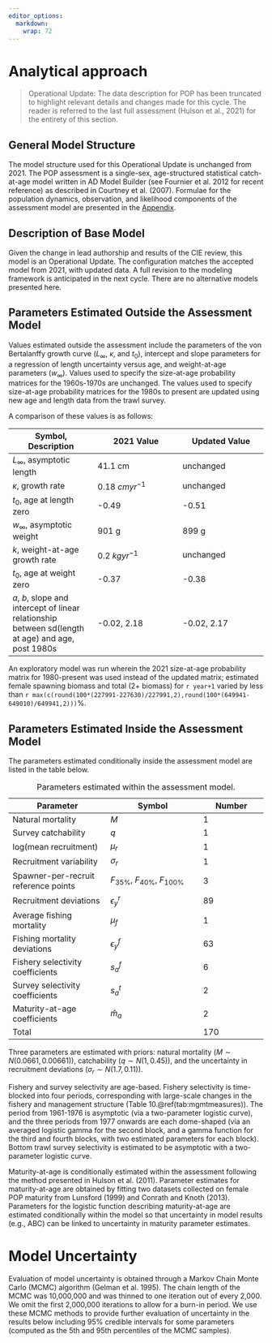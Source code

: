 ```yaml
---
editor_options: 
  markdown: 
    wrap: 72
---
```


# Analytical approach

> Operational Update: The data description for POP has been truncated to
> highlight relevant details and changes made for this cycle. The reader
> is referred to the last full assessment (Hulson et al., 2021) for the
> entirety of this section.

## General Model Structure

The model structure used for this Operational Update is unchanged from 2021. The
POP assessment is a single-sex, age-structured statistical catch-at-age
model written in AD Model Builder (see Fournier et al. 2012 for recent
reference) as described in Courtney et al. (2007). Formulae for the
population dynamics, observation, and likelihood components of the
assessment model are presented in the [Appendix](#appxeqs).

## Description of Base Model

Given the change in lead authorship and results of the CIE review, this
model is an Operational Update. The configuration matches the accepted
model from 2021, with updated data. A full revision to the modeling
framework is anticipated in the next cycle. There are no alternative
models presented here.

## Parameters Estimated Outside the Assessment Model {#parest}

Values estimated outside the assessment include the
parameters of the von Bertalanffy growth curve ($L_\infty$, $\kappa$,
and $t_0$), intercept and slope parameters for a regression of length
uncertainty versus age, and weight-at-age parameters ($w_\infty$). Values used
to specify the size-at-age probability matrices for the 1960s-1970s are
unchanged. The values used to specify size-at-age probability matrices
for the 1980s to present are updated using new age and length data from the
trawl survey.

A comparison of these values is as follows:

| Symbol, Description                                                                                | 2021 Value        | Updated Value |
|------------------------|------------------------|------------------------|
| $L_\infty$, asymptotic length                                                                      | 41.1 cm           | unchanged     |
| $\kappa$, growth rate                                                                              | 0.18 $cm yr^{-1}$ | unchanged     |
| $t_0$, age at length zero                                                                          | -0.49             | -0.51         |
| $w_\infty$, asymptotic weight                                                                      | 901 g             | 899 g         |
| $k$, weight-at-age growth rate                                                                     | 0.2 $kg yr^{-1}$  | unchanged     |
| $t_0$, age at weight zero                                                                          | -0.37             | -0.38         |
| $a$, $b$, slope and intercept of linear relationship between sd(length at age) and age, post 1980s | -0.02, 2.18       | -0.02, 2.17   |

An exploratory model was run wherein the 2021 size-at-age probability matrix for 1980-present was used instead of the updated matrix; estimated female spawning biomass and total (2+ biomass) for `r year+1` varied by less than `r max(c(round(100*(227991-227630)/227991,2),round(100*(649941-649010)/649941,2)))`%.
 

## Parameters Estimated Inside the Assessment Model

The parameters estimated conditionally inside the assessment model are
listed in the table below.

| Parameter                            | Symbol                            | Number |
|----------------------------|--------------------------|------------------|
| Natural mortality                    | $M$                               | 1      |
| Survey catchability                  | $q$                               | 1      |
| log(mean recruitment)                | $\mu_r$                           | 1      |
| Recruitment variability              | $\sigma_r$                        | 1      |
| Spawner-per-recruit reference points | $F_{35\%}$, $F_{40\%}$, $F_{100\%}$ | 3      |
| Recruitment deviations               | $\epsilon_y^r$                    | 89     |
| Average fishing mortality            | $\mu_f$                           | 1      |
| Fishing mortality deviations         | $\epsilon_y^f$                    | 63     |
| Fishery selectivity coefficients     | $s_a^f$                           | 6      |
| Survey selectivity coefficients      | $s_a^t$                           | 2      |
| Maturity-at-age coefficients         | $\hat m_a$                        | 2      |
| Total                                |                                   | 170    |

: Parameters estimated within the assessment model.

Three parameters are estimated with priors: natural mortality
($M \sim N(0.0661,0.00661)$), catchability ($q \sim N(1, 0.45)$), and
the uncertainty in recruitment deviations ($\sigma_r \sim N(1.7,0.11)$).

Fishery and survey selectivity are age-based. Fishery selectivity is
time-blocked into four periods, corresponding with large-scale changes in the fishery and management structure (Table 10.\@ref(tab:mgmtmeasures)). The period from 1961-1976 is asymptotic
(via a two-parameter logistic curve), and the three periods from 1977 onwards are each
dome-shaped (via an averaged logistic gamma for the second block, and a
gamma function for the third and fourth blocks, with two estimated parameters for each block). Bottom trawl survey
selectivity is estimated to be asymptotic with a two-parameter logistic curve.

Maturity-at-age is conditionally estimated within the assessment
following the method presented in Hulson et al. (2011). Parameter
estimates for maturity-at-age are obtained by fitting two datasets
collected on female POP maturity from Lunsford (1999) and Conrath and
Knoth (2013). Parameters for the logistic function describing
maturity-at-age are estimated conditionally within the model so that
uncertainty in model results (e.g., ABC) can be linked to uncertainty in
maturity parameter estimates.

# Model Uncertainty {#modeluncertainty}

Evaluation of model uncertainty is obtained through a Markov Chain Monte
Carlo (MCMC) algorithm (Gelman et al. 1995). The chain length of the
MCMC was 10,000,000 and was thinned to one iteration out of every 2,000.
We omit the first 2,000,000 iterations to allow for a burn-in period. We
use these MCMC methods to provide further evaluation of uncertainty in
the results below including 95% credible intervals for some parameters
(computed as the 5th and 95th percentiles of the MCMC samples).
